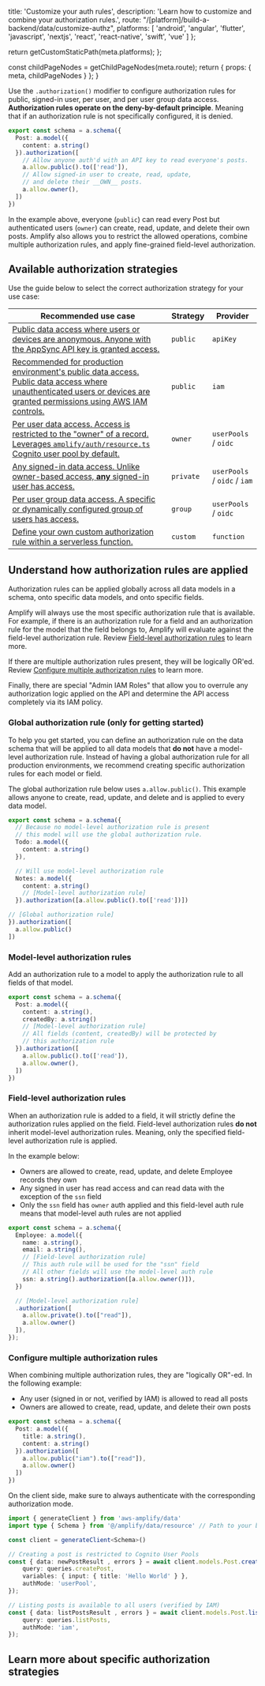 
  title: 'Customize your auth rules',
  description: 'Learn how to customize and combine your authorization rules.',
  route: "/[platform]/build-a-backend/data/customize-authz",
  platforms: [
    'android',
    'angular',
    'flutter',
    'javascript',
    'nextjs',
    'react',
    'react-native',
    'swift',
    'vue'
  ]
};

  return getCustomStaticPath(meta.platforms);
};

  const childPageNodes = getChildPageNodes(meta.route);
  return {
    props: {
      meta,
      childPageNodes
    }
  };
}


Use the `.authorization()` modifier to configure authorization rules for public, signed-in user, per user, and per user group data access. **Authorization rules operate on the deny-by-default principle**. Meaning that if an authorization rule is not specifically configured, it is denied.

```ts
export const schema = a.schema({
  Post: a.model({
    content: a.string()
  }).authorization([
    // Allow anyone auth'd with an API key to read everyone's posts.
    a.allow.public().to(['read']), 
    // Allow signed-in user to create, read, update,
    // and delete their __OWN__ posts.
    a.allow.owner(),
  ])
})
```
In the example above, everyone (`public`) can read every Post but authenticated users (`owner`) can create, read, update, and delete their own posts. Amplify also allows you to restrict the allowed operations, combine multiple authorization rules, and apply fine-grained field-level authorization.

## Available authorization strategies

Use the guide below to select the correct authorization strategy for your use case:

| **Recommended use case** | **Strategy** | **Provider** |
|---|---|---|
| [Public data access where users or devices are anonymous. Anyone with the AppSync API key is granted access.](/gen2/build-a-backend/data/customize-authz/public-data-access) | `public` | `apiKey` |
| [Recommended for production environment's public data access. Public data access where unauthenticated users or devices are granted permissions using AWS IAM controls.](/gen2/build-a-backend/data/customize-authz/public-data-access/#add-public-authorization-rule-using-iam-authentication) | `public` | `iam` |
| [Per user data access. Access is restricted to the "owner" of a record. Leverages `amplify/auth/resource.ts` Cognito user pool by default.](/gen2/build-a-backend/data/customize-authz/per-user-per-owner-data-access) | `owner` | `userPools` / `oidc` |
| [Any signed-in data access. Unlike owner-based access, **any** signed-in user has access.](/gen2/build-a-backend/data/customize-authz/signed-in-user-data-access) | `private` | `userPools` / `oidc` / `iam` |
| [Per user group data access. A specific or dynamically configured group of users has access.](/gen2/build-a-backend/data/customize-authz/user-group-based-data-access) | `group` | `userPools` / `oidc` |
| [Define your own custom authorization rule within a serverless function.](/gen2/build-a-backend/data/customize-authz/custom-data-access-patterns) | `custom` | `function` |

## Understand how authorization rules are applied

Authorization rules can be applied globally across all data models in a schema, onto specific data models, and onto specific fields.

Amplify will always use the most specific authorization rule that is available. For example, if there is an authorization rule for a field and an authorization rule for the model that the field belongs to, Amplify will evaluate against the field-level authorization rule. Review [Field-level authorization rules](#field-level-authorization-rules) to learn more.

If there are multiple authorization rules present, they will be logically OR'ed. Review [Configure multiple authorization rules](#configure-multiple-authorization-rules) to learn more.

Finally, there are special "Admin IAM Roles" that allow you to overrule any authorization logic applied on the API and determine the API access completely via its IAM policy.  

### Global authorization rule (only for getting started)

To help you get started, you can define an authorization rule on the data schema that will be applied to all data models that **do not** have a model-level authorization rule. Instead of having a global authorization rule for all production environments, we recommend creating specific authorization rules for each model or field.

The global authorization rule below uses `a.allow.public()`. This example allows anyone to create, read, update, and delete and is applied to every data model.

```ts
export const schema = a.schema({
  // Because no model-level authorization rule is present
  // this model will use the global authorization rule.
  Todo: a.model({
    content: a.string()
  }),

  // Will use model-level authorization rule
  Notes: a.model({
    content: a.string()
    // [Model-level authorization rule]
  }).authorization([a.allow.public().to(['read'])])

// [Global authorization rule]
}).authorization([
  a.allow.public()
])
```

### Model-level authorization rules

Add an authorization rule to a model to apply the authorization rule to all fields of that model. 

```ts
export const schema = a.schema({
  Post: a.model({
    content: a.string(),
    createdBy: a.string()
    // [Model-level authorization rule]
    // All fields (content, createdBy) will be protected by
    // this authorization rule
  }).authorization([
    a.allow.public().to(['read']), 
    a.allow.owner(),
  ])
})
```

### Field-level authorization rules

When an authorization rule is added to a field, it will strictly define the authorization rules applied on the field. Field-level authorization rules **do not** inherit model-level authorization rules. Meaning, only the specified field-level authorization rule is applied.

In the example below:
- Owners are allowed to create, read, update, and delete Employee records they own
- Any signed in user has read access and can read data with the exception of the `ssn` field
- Only the `ssn` field has `owner` auth applied and this field-level auth rule means that model-level auth rules are not applied

```ts
export const schema = a.schema({
  Employee: a.model({
    name: a.string(),
    email: a.string(),
    // [Field-level authorization rule]
    // This auth rule will be used for the "ssn" field
    // All other fields will use the model-level auth rule
    ssn: a.string().authorization([a.allow.owner()]),
  })

  // [Model-level authorization rule]
  .authorization([
    a.allow.private().to(["read"]),
    a.allow.owner()
  ]),
});
```

### Configure multiple authorization rules

When combining multiple authorization rules, they are "logically OR"-ed. In the following example:
- Any user (signed in or not, verified by IAM) is allowed to read all posts
- Owners are allowed to create, read, update, and delete their own posts

```ts
export const schema = a.schema({
  Post: a.model({
    title: a.string(),
    content: a.string()
  }).authorization([
    a.allow.public("iam").to(["read"]),
    a.allow.owner()
  ])
})
```

On the client side, make sure to always authenticate with the corresponding authorization mode.

```ts
import { generateClient } from 'aws-amplify/data'
import type { Schema } from '@/amplify/data/resource' // Path to your backend resource definition

const client = generateClient<Schema>()

// Creating a post is restricted to Cognito User Pools
const { data: newPostResult , errors } = await client.models.Post.create({
	query: queries.createPost,
	variables: { input: { title: 'Hello World' } },
	authMode: 'userPool',
});

// Listing posts is available to all users (verified by IAM)
const { data: listPostsResult , errors } = await client.models.Post.list({
	query: queries.listPosts,
	authMode: 'iam',
});
```

## Learn more about specific authorization strategies

<Overview childPageNodes={props.childPageNodes} />

